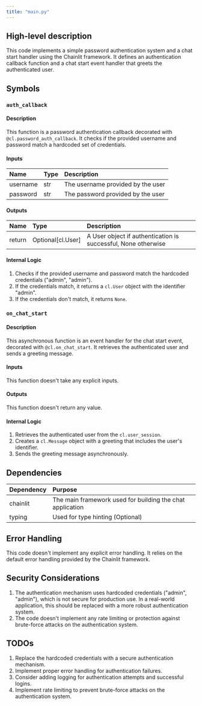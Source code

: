 ```yaml
---
title: "main.py"
---
```


## High-level description
This code implements a simple password authentication system and a chat start handler using the Chainlit framework. It defines an authentication callback function and a chat start event handler that greets the authenticated user.

## Symbols

### `auth_callback`
#### Description
This function is a password authentication callback decorated with `@cl.password_auth_callback`. It checks if the provided username and password match a hardcoded set of credentials.

#### Inputs
| Name | Type | Description |
|:-----|:-----|:------------|
| username | str | The username provided by the user |
| password | str | The password provided by the user |

#### Outputs
| Name | Type | Description |
|:-----|:-----|:------------|
| return | Optional[cl.User] | A User object if authentication is successful, None otherwise |

#### Internal Logic
1. Checks if the provided username and password match the hardcoded credentials ("admin", "admin").
2. If the credentials match, it returns a `cl.User` object with the identifier "admin".
3. If the credentials don't match, it returns `None`.

### `on_chat_start`
#### Description
This asynchronous function is an event handler for the chat start event, decorated with `@cl.on_chat_start`. It retrieves the authenticated user and sends a greeting message.

#### Inputs
This function doesn't take any explicit inputs.

#### Outputs
This function doesn't return any value.

#### Internal Logic
1. Retrieves the authenticated user from the `cl.user_session`.
2. Creates a `cl.Message` object with a greeting that includes the user's identifier.
3. Sends the greeting message asynchronously.

## Dependencies
| Dependency | Purpose |
|:-----------|:--------|
| chainlit | The main framework used for building the chat application |
| typing | Used for type hinting (Optional) |

## Error Handling
This code doesn't implement any explicit error handling. It relies on the default error handling provided by the Chainlit framework.

## Security Considerations
1. The authentication mechanism uses hardcoded credentials ("admin", "admin"), which is not secure for production use. In a real-world application, this should be replaced with a more robust authentication system.
2. The code doesn't implement any rate limiting or protection against brute-force attacks on the authentication system.

## TODOs
1. Replace the hardcoded credentials with a secure authentication mechanism.
2. Implement proper error handling for authentication failures.
3. Consider adding logging for authentication attempts and successful logins.
4. Implement rate limiting to prevent brute-force attacks on the authentication system.